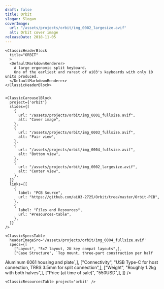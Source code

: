 ```yaml
---
draft: false
title: Orbit
slogan: Slogan
coverImage:
  url: "/assets/projects/orbit/img_0002_largesize.avif"
  alt: Orbit cover image
releaseDate: 2018-11-05
---
```


<DefaultLayout title={frontmatter.title}>

  <ClassicBlurredHeader src={frontmatter.coverImage.url} />

  <div class="container mx-auto">

    <ClassicHeaderBlock 
      title="ORBIT"
      >
      <DefaultMarkdownRenderer>
        A large ergonomic split keyboard.  
        One of the earliest and rarest of ai03's keyboards with only 10 units produced.
      </DefaultMarkdownRenderer>
    </ClassicHeaderBlock>


    <ClassicCarouselBlock 
      project={'orbit'} 
      slides={[
        {
          url: "/assets/projects/orbit/img_0001_fullsize.avif",
          alt: "Cover image",
        },
        {
          url: "/assets/projects/orbit/img_0003_fullsize.avif",
          alt: "Pair view",
        },
        {
          url: "/assets/projects/orbit/img_0004_fullsize.avif",
          alt: "Bottom view",
        },
        {
          url: "/assets/projects/orbit/img_0002_largesize.avif",
          alt: "Center view",
        },
      ]} 
      links={[
        {
          label: "PCB Source",
          url: "https://github.com/ai03-2725/Orbit/tree/master/Orbit-PCB",
        },
        {
          label: "Files and Resources",
          url: "#resources-table",
        },
      ]}
    />

    <ClassicSpecsTable 
      headerImageSrc='/assets/projects/orbit/img_0004_fullsize.avif' 
      specs={[
        ["Layout", "5x7 layout, 2U key compat layouts",],
        ["Case Structure", `Top mount, three-part construction per half  
Aluminum 6061 housing and plate`,],
        ["Connectivity", "USB Type-C for host connection, TRRS 3.5mm for split connection",],
        ["Weight", "Roughly 1.2kg with both halves",],
        ["Price (at time of sale)", "550USD",],
    ]} />

    <ClassicResourcesTable project='orbit' />

  </div>

</DefaultLayout>